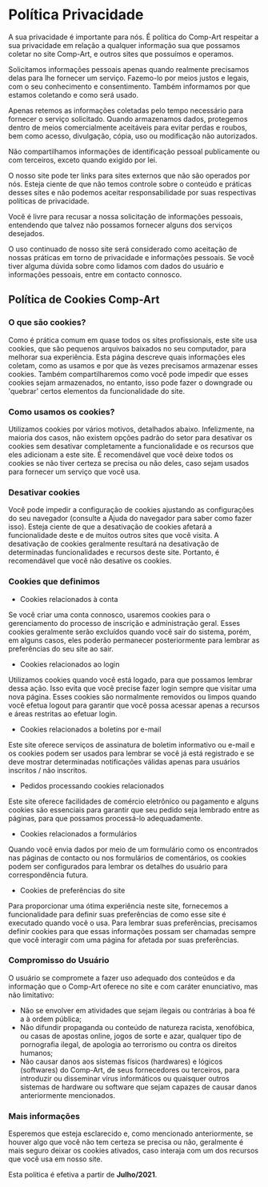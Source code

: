 # Política Privacidade

A sua privacidade é importante para nós.
É política do Comp-Art respeitar a sua privacidade em relação a qualquer informação sua que
possamos coletar no site Comp-Art, e outros sites que possuímos e operamos.  

Solicitamos informações pessoais apenas quando realmente precisamos delas para lhe fornecer um
serviço. Fazemo-lo por meios justos e legais, com o seu conhecimento e consentimento.
Também informamos por que estamos coletando e como será usado.

Apenas retemos as informações coletadas pelo tempo necessário para fornecer o serviço solicitado.
Quando armazenamos dados, protegemos dentro de meios comercialmente aceitáveis ​​para evitar perdas
e roubos, bem como acesso, divulgação, cópia, uso ou modificação não autorizados.

Não compartilhamos informações de identificação pessoal publicamente ou com terceiros,
exceto quando exigido por lei.

O nosso site pode ter links para sites externos que não são operados por nós.
Esteja ciente de que não temos controle sobre o conteúdo e práticas desses sites e
não podemos aceitar responsabilidade por suas respectivas políticas de privacidade.

Você é livre para recusar a nossa solicitação de informações pessoais, entendendo que
talvez não possamos fornecer alguns dos serviços desejados.

O uso continuado de nosso site será considerado como aceitação de nossas práticas em
torno de privacidade e informações pessoais. Se você tiver alguma dúvida sobre como
lidamos com dados do usuário e informações pessoais, entre em contacto connosco.

## Política de Cookies Comp-Art

### O que são cookies?

Como é prática comum em quase todos os sites profissionais, este site usa cookies, que são pequenos arquivos baixados no seu computador, para melhorar sua experiência. Esta página descreve quais informações eles coletam, como as usamos e por que às vezes precisamos armazenar esses cookies. Também compartilharemos como você pode impedir que esses cookies sejam armazenados, no entanto, isso pode fazer o downgrade ou 'quebrar' certos elementos da funcionalidade do site.

### Como usamos os cookies?

Utilizamos cookies por vários motivos, detalhados abaixo. Infelizmente, na maioria dos casos, não existem opções padrão do setor para desativar os cookies sem desativar completamente a funcionalidade e os recursos que eles adicionam a este site. É recomendável que você deixe todos os cookies se não tiver certeza se precisa ou não deles, caso sejam usados ​​para fornecer um serviço que você usa.

### Desativar cookies

Você pode impedir a configuração de cookies ajustando as configurações do seu navegador (consulte a Ajuda do navegador para saber como fazer isso). Esteja ciente de que a desativação de cookies afetará a funcionalidade deste e de muitos outros sites que você visita. A desativação de cookies geralmente resultará na desativação de determinadas funcionalidades e recursos deste site. Portanto, é recomendável que você não desative os cookies.

### Cookies que definimos

- Cookies relacionados à conta

Se você criar uma conta connosco, usaremos cookies para o gerenciamento do processo de inscrição e administração geral. Esses cookies geralmente serão excluídos quando você sair do sistema, porém, em alguns casos, eles poderão permanecer posteriormente para lembrar as preferências do seu site ao sair.

- Cookies relacionados ao login

Utilizamos cookies quando você está logado, para que possamos lembrar dessa ação. Isso evita que você precise fazer login sempre que visitar uma nova página. Esses cookies são normalmente removidos ou limpos quando você efetua logout para garantir que você possa acessar apenas a recursos e áreas restritas ao efetuar login.

- Cookies relacionados a boletins por e-mail

Este site oferece serviços de assinatura de boletim informativo ou e-mail e os cookies podem ser usados ​​para lembrar se você já está registrado e se deve mostrar determinadas notificações válidas apenas para usuários inscritos / não inscritos.

- Pedidos processando cookies relacionados

Este site oferece facilidades de comércio eletrônico ou pagamento e alguns cookies são essenciais para garantir que seu pedido seja lembrado entre as páginas, para que possamos processá-lo adequadamente.

- Cookies relacionados a formulários

Quando você envia dados por meio de um formulário como os encontrados nas páginas de contacto ou nos formulários de comentários, os cookies podem ser configurados para lembrar os detalhes do usuário para correspondência futura.

- Cookies de preferências do site

Para proporcionar uma ótima experiência neste site, fornecemos a funcionalidade para definir suas preferências de como esse site é executado quando você o usa. Para lembrar suas preferências, precisamos definir cookies para que essas informações possam ser chamadas sempre que você interagir com uma página for afetada por suas preferências.

### Compromisso do Usuário

O usuário se compromete a fazer uso adequado dos conteúdos e da informação que o Comp-Art oferece no site e com caráter enunciativo, mas não limitativo:

- Não se envolver em atividades que sejam ilegais ou contrárias à boa fé a à ordem pública;
- Não difundir propaganda ou conteúdo de natureza racista, xenofóbica, ou casas de apostas online, jogos de sorte e azar, qualquer tipo de pornografia ilegal, de apologia ao terrorismo ou contra os direitos humanos;
- Não causar danos aos sistemas físicos (hardwares) e lógicos (softwares) do Comp-Art, de seus fornecedores ou terceiros, para introduzir ou disseminar vírus informáticos ou quaisquer outros sistemas de hardware ou software que sejam capazes de causar danos anteriormente mencionados.

### Mais informações

Esperemos que esteja esclarecido e, como mencionado anteriormente, se houver algo que você não tem certeza se precisa ou não, geralmente é mais seguro deixar os cookies ativados, caso interaja com um dos recursos que você usa em nosso site.

Esta política é efetiva a partir de **Julho/2021**.
